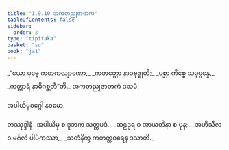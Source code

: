 ```yaml
---
title: "1.9.10 အကတညုဇာတက"
tableOfContents: false
sidebar:
  order: 2
type: "tipitaka"
basket: "su"
book: "ja1"
---
```



<DynamicBreadcrumb />

<Division number="90" book="ja1">

<Paragraph number="198" type="verses" book="ja1">
_“ယော ပုဗ္ဗေ ကတကလျာဏော,_  
_ကတတ္ထော နာဝဗုဇ္ဈတိ;_  
_ပစ္ဆာ ကိစ္စေ သမုပ္ပန္နေ,_  
_ကတ္တာရံ နာဓိဂစ္ဆတီ”တိ._  


</Paragraph>
</Division>

<Paragraph number="199" type="center" book="ja1">
အကတညုဇာတကံ ဒသမံ.

  
အပါယိမှဝဂ္ဂေါ နဝမော.



</Paragraph>

<Paragraph number="200" type="center" book="ja1">
တဿုဒ္ဒါနံ


</Paragraph>

<Paragraph number="201" type="verses" book="ja1">
_အပါယိမှ စ ဒူဘက သတ္တပဒံ,_  
_ဆဠဒွရ စ အာယတိနာ စ ပုန;_  
_အဟိသီလဝ မင်္ဂလိ ပါပိကဿာ,_  
_သတံနိက္ခ ကတတ္ထဝရေန ဒသာတိ._
</Paragraph>